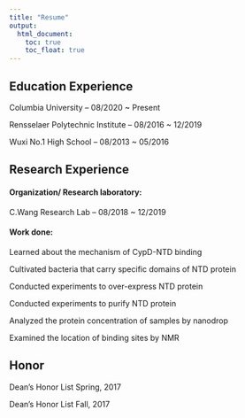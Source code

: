 ```yaml
---
title: "Resume"
output: 
  html_document:
    toc: true
    toc_float: true
---
```


## Education Experience

Columbia University -- 08/2020 ~ Present

Rensselaer Polytechnic Institute -- 08/2016 ~ 12/2019

Wuxi No.1 High School -- 08/2013 ~ 05/2016

## Research Experience

#### Organization/ Research laboratory:

C.Wang Research Lab -- 08/2018 ~ 12/2019

#### Work done:

Learned about the mechanism of CypD-NTD binding

Cultivated bacteria that carry specific domains of NTD protein

Conducted experiments to over-express NTD protein

Conducted experiments to purify NTD protein

Analyzed the protein concentration of samples by nanodrop

Examined the location of binding sites by NMR

## Honor

Dean’s Honor List Spring, 2017

Dean’s Honor List Fall, 2017